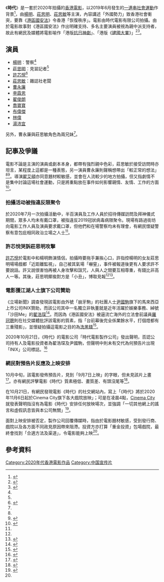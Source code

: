 {{undue}}
《'''時代'''》是一套於2020年拍攝的[[香港電影|香港電影]]，以2019年6月發生的[[反對逃犯條例修訂草案運動|一連串社會運動]]作背景<ref name="HK01-20200716">{{cite web |author1=劉希彤 |title=《時代》社運主題中立取態睇得舒服　曹永廉：想帶出較正常的想法 |url=https://www.hk01.com/sns/article/498784 |accessdate=2020-08-10 |archive-date=2020-07-18 |archive-url=https://web.archive.org/web/20200718104001/https://www.hk01.com/sns/article/498784 |dead-url=no }}</ref>，由[[楊明|楊明]]、[[莊思明|莊思明]]、[[莊思敏|莊思敏]]等主演，內容講述「外國勢力」致香港社會衝突，要靠《[[港區國安法|港區國安法]]》令香港「恢復秩序」。電影由時代電影有限公司拍攝。由於電影故事對《港區國安法》作出明確支持、多名主要演員被視為親中派支持者，故此有網民及媒體將電影喻作「港版[[抗日神劇|抗日神劇]]」、「港版《[[建國大業|建國大業]]》」<ref name="AppleDaily-20200716">{{cite web |title=【無視限聚令】楊明莊思明拍維穩片聚半百人 街坊鬧爆演員冇戴口罩 |url=https://hk.appledaily.com/entertainment/20200716/APADCQP4SJAIJVZ3VUPMYBB5YM/ |accessdate=2020-08-10 |archive-date=2020-08-18 |archive-url=https://web.archive.org/web/20200818102602/https://hk.appledaily.com/entertainment/20200716/APADCQP4SJAIJVZ3VUPMYBB5YM/ |dead-url=yes }}</ref><ref name="TheStandNews-20200716">{{cite web|title=楊明、曹永廉等出演電影《時代》　描繪記者警察合作揭外國勢力致社會衝突|url=https://www.thestandnews.com/personal/楊明-曹永廉等出演電影-時代-以社運為題材|accessdate=2020-08-10|archive-date=2020-10-23|archive-url=https://web.archive.org/web/20201023060931/https://www.thestandnews.com/personal/%E6%A5%8A%E6%98%8E-%E6%9B%B9%E6%B0%B8%E5%BB%89%E7%AD%89%E5%87%BA%E6%BC%94%E9%9B%BB%E5%BD%B1-%E6%99%82%E4%BB%A3-%E4%BB%A5%E7%A4%BE%E9%81%8B%E7%82%BA%E9%A1%8C%E6%9D%90/|dead-url=no}}</ref>。

== 演員 ==
* [[楊明|楊明]]︰警察<ref name="TheStandNews-20200716"/>
* [[莊思明|莊思明]]︰見習記者<ref name="TheStandNews-20200716"/>
* [[許芯悅|許芯悅]]<ref name="HK01-20200923-1">{{cite web |author1=黃梓恒 |title=許芯悅哭訴｜楊明女友莊思明還擊：有個小丑哄自己笑 |url=https://www.hk01.com/%E5%8D%B3%E6%99%82%E5%A8%9B%E6%A8%82/527572/%E8%A8%B1%E8%8A%AF%E6%82%85%E5%93%AD%E8%A8%B4-%E6%A5%8A%E6%98%8E%E5%A5%B3%E5%8F%8B%E8%8E%8A%E6%80%9D%E6%98%8E%E9%82%84%E6%93%8A-%E6%9C%89%E5%80%8B%E5%B0%8F%E4%B8%91%E5%93%84%E8%87%AA%E5%B7%B1%E7%AC%91 |accessdate=2020-09-23 |archive-date=2020-11-29 |archive-url=https://web.archive.org/web/20201129174812/https://www.hk01.com/%E5%8D%B3%E6%99%82%E5%A8%9B%E6%A8%82/527572/%E8%A8%B1%E8%8A%AF%E6%82%85%E5%93%AD%E8%A8%B4-%E6%A5%8A%E6%98%8E%E5%A5%B3%E5%8F%8B%E8%8E%8A%E6%80%9D%E6%98%8E%E9%82%84%E6%93%8A-%E6%9C%89%E5%80%8B%E5%B0%8F%E4%B8%91%E5%93%84%E8%87%AA%E5%B7%B1%E7%AC%91 |dead-url=no }}</ref>
*[[莊思敏|莊思敏]]：雜誌社老闆
*[[曹永廉|曹永廉]]
*[[李霖恩|李霖恩]]
*[[翟俊朗|翟俊朗]]
*[[喬寶寶|喬寶寶]]
*[[布偉傑|布偉傑]]
*[[林偉_(演員)|林偉]]
*[[湯沛宜|湯沛宜]]
另外，曹永廉與莊思敏角色為兩兄妹<ref name="HK01-20200716"/>。

== 記事及爭議 ==
電影不論是主演的演員或劇本本身，都帶有強烈親中色彩，莊思敏於接受訪問時亦坦言，某程度上這都是一種表態，另一演員曹永廉則聲稱想帶出「較正常的想法」<ref name="HK01-20200716"/><ref>{{Cite web |url=https://www.thestandnews.com/politics/%E6%A5%8A%E6%98%8E-%E6%9B%B9%E6%B0%B8%E5%BB%89%E7%AD%89%E6%BC%94-%E6%99%82%E4%BB%A3-11-%E6%9C%88-6-%E6%97%A5%E4%B8%8A%E6%98%A0-%E8%A3%BD%E4%BD%9C%E5%85%AC%E5%8F%B8-%E6%94%BF%E6%B2%BB%E7%90%86%E7%94%B1%E9%81%87%E9%98%BB%E6%BF%9F-%E7%82%BA%E6%94%BE%E6%98%A0%E9%87%8D%E9%87%91%E5%8C%85%E5%A0%B4/ |title=楊明、曹永廉等演《時代》11 月 6 日上映　製作公司﹕政治理由遇阻滯　為放映重金包場 |access-date=2020-10-20 |archive-date=2020-12-05 |archive-url=https://web.archive.org/web/20201205231411/https://www.thestandnews.com/politics/%E6%A5%8A%E6%98%8E-%E6%9B%B9%E6%B0%B8%E5%BB%89%E7%AD%89%E6%BC%94-%E6%99%82%E4%BB%A3-11-%E6%9C%88-6-%E6%97%A5%E4%B8%8A%E6%98%A0-%E8%A3%BD%E4%BD%9C%E5%85%AC%E5%8F%B8-%E6%94%BF%E6%B2%BB%E7%90%86%E7%94%B1%E9%81%87%E9%98%BB%E6%BF%9F-%E7%82%BA%E6%94%BE%E6%98%A0%E9%87%8D%E9%87%91%E5%8C%85%E5%A0%B4/ |dead-url=no }}</ref>。導演[[翟艾頓|翟艾頓]]亦同意題材較敏感，並會在人流較少的地方拍攝，但又指劇情不是集中討論這場社會運動，只是將重點放在事件如何影響親情、友情、工作的方面<ref name="HK01-20200716-2">{{cite web|url=https://www.hk01.com/%E9%9B%BB%E5%BD%B1/498930/%E6%99%82%E4%BB%A3-%E5%B0%8E%E6%BC%94%E8%89%BE%E9%A0%93%E9%A6%96%E5%9F%B7%E5%B0%8E-%E6%89%BF%E8%AA%8D%E9%A1%8C%E6%9D%90%E6%95%8F%E6%84%9F-%E7%9B%A1%E9%87%8F%E5%88%B0%E4%BA%BA%E6%B5%81%E8%BC%83%E5%B0%91%E5%9C%B0%E6%96%B9%E6%8B%8D%E6%94%9D|title=《時代》導演艾頓首執導　承認題材敏感︰盡量到人流較少地方拍攝|publisher=香港01|author=劉希彤|date=2020-07-16|access-date=2020-09-23|language=zh-hk|archive-date=2020-10-24|archive-url=https://web.archive.org/web/20201024062156/https://www.hk01.com/%E9%9B%BB%E5%BD%B1/498930/%E6%99%82%E4%BB%A3-%E5%B0%8E%E6%BC%94%E8%89%BE%E9%A0%93%E9%A6%96%E5%9F%B7%E5%B0%8E-%E6%89%BF%E8%AA%8D%E9%A1%8C%E6%9D%90%E6%95%8F%E6%84%9F-%E7%9B%A1%E9%87%8F%E5%88%B0%E4%BA%BA%E6%B5%81%E8%BC%83%E5%B0%91%E5%9C%B0%E6%96%B9%E6%8B%8D%E6%94%9D|dead-url=no}}</ref>。

=== 拍攝活动被指違反限聚令 ===
於2020年7月一次拍攝活動中，半百演員及工作人員於招待傳媒訪問及拜神儀式期間，眾多人均未有戴口罩，被指違反2019冠狀病毒病限聚令。現場有路過街坊向電影工作人員及演員要求戴口罩，但他們和在場警察均未有理會，有網民懷疑警察有意包庇相同政治立場之人士<ref name="AppleDaily-20200716"/>。

=== 許芯悅哭訴莊思明攻擊 ===
[[許芯悅|許芯悅]]於電影中和楊明飾演情侶，拍攝時要拖手兼挨心口，許指控楊明的女友莊思明場場戲都「近距離監視」，自己被其氣場「嚇窒」，事件被報道後更有人要求許不要說話。許又說很害怕再被人身攻擊和詛咒，人與人之間要互相尊重，有錢比非高人一等。其後，莊思明揶揄對方是「小丑」，博取見報<ref name="HK01-20200923-1"/><ref name="HK01-20200923-2">{{cite web|url=https://www.hk01.com/%E5%8D%B3%E6%99%82%E5%A8%9B%E6%A8%82/527531/%E8%A8%B1%E8%8A%AF%E6%82%85%E5%93%AD%E8%A8%B4%E8%8E%8A%E6%80%9D%E6%98%8E%E6%94%BB%E6%93%8A-%E8%88%87%E6%A5%8A%E6%98%8E%E6%88%B2%E4%B8%AD%E6%8B%96%E6%89%8B%E6%83%B9%E4%B8%8D%E6%BB%BF-%E6%9C%89%E9%8C%A2%E5%94%94%E4%BF%82%E5%A4%A7%E6%99%92%E3%97%8E|title=許芯悅哭訴莊思明攻擊　與楊明戲中拖手惹不滿：有錢唔係大晒㗎！|publisher=香港01|author=陳栢宇|date=2020-09-23|access-date=2020-09-23|language=zh-hk|archive-date=2020-10-27|archive-url=https://web.archive.org/web/20201027023127/https://www.hk01.com/%E5%8D%B3%E6%99%82%E5%A8%9B%E6%A8%82/527531/%E8%A8%B1%E8%8A%AF%E6%82%85%E5%93%AD%E8%A8%B4%E8%8E%8A%E6%80%9D%E6%98%8E%E6%94%BB%E6%93%8A-%E8%88%87%E6%A5%8A%E6%98%8E%E6%88%B2%E4%B8%AD%E6%8B%96%E6%89%8B%E6%83%B9%E4%B8%8D%E6%BB%BF-%E6%9C%89%E9%8C%A2%E5%94%94%E4%BF%82%E5%A4%A7%E6%99%92%E3%97%8E|dead-url=no}}</ref>。

=== 電影獲江湖人士旗下公司贊助 ===
《立場新聞》調查發現該電影由外號「崩牙駒」的社團人士[[尹國駒|尹國駒]]旗下的馬來西亞上市公司INIX贊助，而該公司其中一名獨立非執董就是近年活躍於娛樂事務、綽號「沙田Me」的[[翟浩琛|翟浩琛]]<ref>{{cite web|url=https://www.thestandnews.com/politics/%E6%92%90%E8%AD%A6%E9%9B%BB%E5%BD%B1-%E6%99%82%E4%BB%A3-%E5%B4%A9%E7%89%99%E9%A7%92-%E6%8E%A7%E5%88%B6%E5%A4%A7%E9%A6%AC%E4%B8%8A%E5%B8%82%E5%85%AC%E5%8F%B8%E8%B4%8A%E5%8A%A9-%E6%B2%99%E7%94%B0me-%E4%BB%BB%E7%8D%A8%E8%91%A3/|title=撐警電影《時代》　「崩牙駒」任主席大馬上市公司贊助　「沙田me 」任獨董|publisher=立場新聞|date=2020-10-21|access-date=2020-10-21|language=zh-hk|archive-date=2020-12-09|archive-url=https://web.archive.org/web/20201209205413/https://www.thestandnews.com/politics/%E6%92%90%E8%AD%A6%E9%9B%BB%E5%BD%B1-%E6%99%82%E4%BB%A3-%E5%B4%A9%E7%89%99%E9%A7%92-%E6%8E%A7%E5%88%B6%E5%A4%A7%E9%A6%AC%E4%B8%8A%E5%B8%82%E5%85%AC%E5%8F%B8%E8%B4%8A%E5%8A%A9-%E6%B2%99%E7%94%B0me-%E4%BB%BB%E7%8D%A8%E8%91%A3/|dead-url=no}}</ref>。而因為《港區國安法》被逼流亡海外的立法會前議員[[羅冠聰|羅冠聰]]則在社交媒體批評該電影的質素，指「台前幕後完全係業餘水平，打個燈都有三重殘影」，並懷疑拍攝這電影之目的為[[洗黑錢|洗黑錢]]<ref>{{cite web|url=https://www.facebook.com/NathanLawKC/posts/2371309463020373|title=嚴重懷疑套戲係拎黎洗黑錢|publisher=Facebook|author=羅冠聰 Nathan Law|date=2020-10-21|access-date=2020-10-21|language=zh-hk}}</ref>。

2020年10月21日，《時代》的電影公司「時代電影製作公司」發出聲明，否認公司持有人及電影投資者為翟浩琛及尹國駒，但聲明中則未有交代為何預告片出現「INIX」公司標誌。<ref>{{Cite news|title=電影公司否認崩牙駒有份｜江湖猛人兒子執導《時代》傳投資方定演員又狂改劇本變藍作|url=https://hk.nextmgz.com/article/2_763874_0|work=[[壹週刊_(香港)|壹週刊]]|date=2020年10月22日|accessdate=2020年11月13日|archive-date=2020年11月13日|archive-url=https://web.archive.org/web/20201113102108/https://hk.nextmgz.com/article/2_763874_0|dead-url=no}}</ref>

=== 網民對預告片反應及上映安排 ===
10月中旬，該電影發佈預告片，見到「9月7日上映」的字眼，但未見該片上畫<ref>{{cite web|url=https://www.thestandnews.com/politics/%E6%A5%8A%E6%98%8E-%E6%9B%B9%E6%B0%B8%E5%BB%89%E7%AD%89%E6%BC%94-%E6%99%82%E4%BB%A3-11-%E6%9C%88-6-%E6%97%A5%E4%B8%8A%E6%98%A0-%E8%A3%BD%E4%BD%9C%E5%85%AC%E5%8F%B8-%E6%94%BF%E6%B2%BB%E7%90%86%E7%94%B1%E9%81%87%E9%98%BB%E6%BF%9F-%E7%82%BA%E6%94%BE%E6%98%A0%E9%87%8D%E9%87%91%E5%8C%85%E5%A0%B4/|title=楊明、曹永廉等演《時代》11 月 6 日上映　製作公司﹕政治理由遇阻滯　為放映重金包場|publisher=立場新聞|date=2020-10-20|access-date=2020-10-21|language=zh-hk|archive-date=2020-12-05|archive-url=https://web.archive.org/web/20201205231411/https://www.thestandnews.com/politics/%E6%A5%8A%E6%98%8E-%E6%9B%B9%E6%B0%B8%E5%BB%89%E7%AD%89%E6%BC%94-%E6%99%82%E4%BB%A3-11-%E6%9C%88-6-%E6%97%A5%E4%B8%8A%E6%98%A0-%E8%A3%BD%E4%BD%9C%E5%85%AC%E5%8F%B8-%E6%94%BF%E6%B2%BB%E7%90%86%E7%94%B1%E9%81%87%E9%98%BB%E6%BF%9F-%E7%82%BA%E6%94%BE%E6%98%A0%E9%87%8D%E9%87%91%E5%8C%85%E5%A0%B4/|dead-url=no}}</ref>。亦有網民評擊電影《時代》質素極低、畫質差、有頭沒尾等<ref>{{cite web|url=https://www.hk01.com/%E9%9B%BB%E5%BD%B1/538451/%E6%99%82%E4%BB%A3-%E7%A8%B1%E9%BB%83%E7%99%BE%E9%B3%B4%E6%97%97%E4%B8%8B%E9%99%A2%E7%B7%9A11%E6%9C%88%E4%B8%8A%E6%98%A0-cinema-city%E5%87%8C%E6%99%A84%E9%BB%9E%E7%99%BC%E6%96%87%E5%90%A6%E8%AA%8D|title=《時代》稱黃百鳴旗下院線11月上映　Cinema City凌晨4點發文否認|publisher=香港01|author=沈洛嘉|date=2020-10-21|access-date=2020-10-21|language=zh-hk|archive-date=2020-12-04|archive-url=https://web.archive.org/web/20201204205210/https://www.hk01.com/%E9%9B%BB%E5%BD%B1/538451/%E6%99%82%E4%BB%A3-%E7%A8%B1%E9%BB%83%E7%99%BE%E9%B3%B4%E6%97%97%E4%B8%8B%E9%99%A2%E7%B7%9A11%E6%9C%88%E4%B8%8A%E6%98%A0-cinema-city%E5%87%8C%E6%99%A84%E9%BB%9E%E7%99%BC%E6%96%87%E5%90%A6%E8%AA%8D|dead-url=no}}</ref>。

在10月21日，有網民發現電影《時代》的社交網站內，寫上「《時代》將於2020年11月6日起於Cinema City旗下各大戲院放映」；可是在凌晨4點，[[天馬影視文化|Cinema City]]就發表聲明指沒有為電影《時代》安排任何放映場次，並強調「一切其他網上的謠言和虛假訊息皆與本公司無關」<ref name=":0">{{cite web|url=https://hk.appledaily.com/entertainment/20201021/APIZ4JPRZVF3ZE7QEYWPL74NCE/|title=撐警電影《時代》聲稱Cinema City上映 院商漏夜出嚴正聲明割席|publisher=蘋果日報|date=2020-10-21|access-date=2020-10-21|language=zh-hk|archive-date=2020-11-01|archive-url=https://web.archive.org/web/20201101094612/https://hk.appledaily.com/entertainment/20201021/APIZ4JPRZVF3ZE7QEYWPL74NCE/|dead-url=yes}}</ref>。

面對上映安排被否定，製作公司回覆傳媒時，指由於電影題材敏感，受到發行商、戲院以及各方面不同政見原因帶來阻滯。投資方亦打算「重金投資」包場戲院，最終會找到「合適方法及渠道」，令電影能夠上映<ref name=":0" />。

== 參考資料 ==
{{Reflist}}

[[Category:2020年代香港電影作品|Category:2020年代香港電影作品]]
[[Category:中国宣传片|Category:中国宣传片]]
{{香港逃犯條例爭議}}